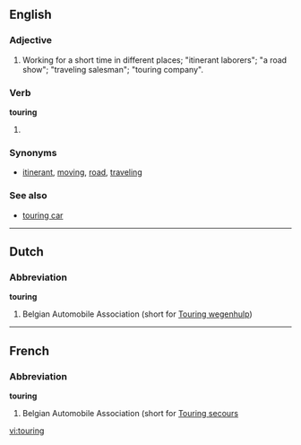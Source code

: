 ==English==

===Adjective===
{{en-adj|-}}

# Working for a short time in different places; "itinerant laborers"; "a road show"; "traveling salesman"; "touring company".
 
===Verb===
'''touring'''

# {{present participle of|tour}}

===Synonyms===
*[[itinerant]], [[moving]], [[road]], [[traveling]]

===See also===
*[[touring car]]

----

==Dutch==
===Abbreviation===
'''touring'''

# Belgian Automobile Association (short for [[Touring wegenhulp]])

----

==French==
===Abbreviation===
'''touring'''

# Belgian Automobile Association (short for [[Touring secours]]

[[vi:touring]]